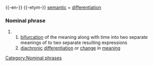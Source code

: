{{-en-}}
{{-etym-}}
[[semantic]] + [[differentiation]]
=== Nominal phrase ===
#{{tag|of an expression}}
##[[bifurcation]] of the meaning along with time into two separate meanings of to two separate resulting expressions
##[[diachronic]] [[differentiation]] or [[change]] in [[meaning]]

[[Category:Nominal phrases]]